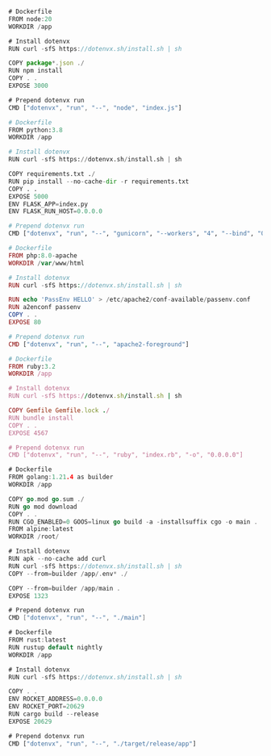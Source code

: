 <CodeGroup>

```js {{ title: "Node" }}
# Dockerfile
FROM node:20
WORKDIR /app

# Install dotenvx
RUN curl -sfS https://dotenvx.sh/install.sh | sh

COPY package*.json ./
RUN npm install
COPY . .
EXPOSE 3000

# Prepend dotenvx run
CMD ["dotenvx", "run", "--", "node", "index.js"]
```

```python {{ title: "Python" }}
# Dockerfile
FROM python:3.8
WORKDIR /app

# Install dotenvx
RUN curl -sfS https://dotenvx.sh/install.sh | sh

COPY requirements.txt ./
RUN pip install --no-cache-dir -r requirements.txt
COPY . .
EXPOSE 5000
ENV FLASK_APP=index.py
ENV FLASK_RUN_HOST=0.0.0.0

# Prepend dotenvx run
CMD ["dotenvx", "run", "--", "gunicorn", "--workers", "4", "--bind", "0.0.0.0:5000", "wsgi:app"]
```

```php {{ title: "PHP" }}
# Dockerfile
FROM php:8.0-apache
WORKDIR /var/www/html

# Install dotenvx
RUN curl -sfS https://dotenvx.sh/install.sh | sh

RUN echo 'PassEnv HELLO' > /etc/apache2/conf-available/passenv.conf
RUN a2enconf passenv
COPY . .
EXPOSE 80

# Prepend dotenvx run
CMD ["dotenvx", "run", "--", "apache2-foreground"]
```

```ruby {{ title: "Ruby" }}
# Dockerfile
FROM ruby:3.2
WORKDIR /app

# Install dotenvx
RUN curl -sfS https://dotenvx.sh/install.sh | sh

COPY Gemfile Gemfile.lock ./
RUN bundle install
COPY . .
EXPOSE 4567

# Prepend dotenvx run
CMD ["dotenvx", "run", "--", "ruby", "index.rb", "-o", "0.0.0.0"]
```

```go {{ title: "Go" }}
# Dockerfile
FROM golang:1.21.4 as builder
WORKDIR /app

COPY go.mod go.sum ./
RUN go mod download
COPY . .
RUN CGO_ENABLED=0 GOOS=linux go build -a -installsuffix cgo -o main .
FROM alpine:latest
WORKDIR /root/

# Install dotenvx
RUN apk --no-cache add curl
RUN curl -sfS https://dotenvx.sh/install.sh | sh
COPY --from=builder /app/.env* ./

COPY --from=builder /app/main .
EXPOSE 1323

# Prepend dotenvx run
CMD ["dotenvx", "run", "--", "./main"]
```

```rust {{ title: "Rust" }}
# Dockerfile
FROM rust:latest
RUN rustup default nightly
WORKDIR /app

# Install dotenvx
RUN curl -sfS https://dotenvx.sh/install.sh | sh

COPY . .
ENV ROCKET_ADDRESS=0.0.0.0
ENV ROCKET_PORT=20629
RUN cargo build --release
EXPOSE 20629

# Prepend dotenvx run
CMD ["dotenvx", "run", "--", "./target/release/app"]
```

</CodeGroup>

